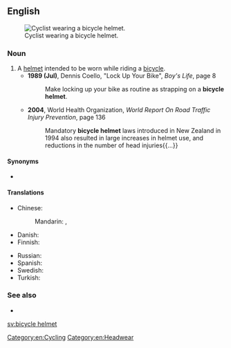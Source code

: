 ==English==
[[File:Thomas Frei at the Amstel Gold Race, Maastricht, Netherlands - 20080420.jpg|thumb|Cyclist wearing a bicycle helmet.]]

===Noun===
{{en-noun}}

# A [[helmet]] intended to be worn while riding a [[bicycle]].
#* '''1989 (Jul)''', Dennis Coello, "Lock Up Your Bike", ''Boy's Life'', page 8
#*: Make locking up your bike as routine as strapping on a '''bicycle helmet'''.
#* '''2004''', World Health Organization, ''World Report On Road Traffic Injury Prevention'', page 136
#*: Mandatory '''bicycle helmet''' laws introduced in New Zealand in 1994 also resulted in large increases in helmet use, and reductions in the number of head injuries{{...}}

====Synonyms====
* {{sense|helmet}} {{l|en|bike helmet}}

====Translations====
{{trans-top|helmet worn while riding a bicycle}}
* Chinese: 
*: Mandarin: {{t|cmn|[[自行車]][[頭盔]]|sc=Hani}}, {{t|cmn|[[自行车]][[头盔]]|tr=zìxíngchē tóukuī|sc=Hani}}
* Danish: {{t+|da|cykelhjelm|c}}
* Finnish: {{t+|fi|pyöräilykypärä}}
{{trans-mid}}
* Russian: {{t-needed|ru}}
* Spanish: {{t|es|casco de ciclismo|m}}
* Swedish: {{t+|sv|cykelhjälm|c}}
* Turkish: {{t|tr|bisiklet kaskı}}
{{trans-bottom}}

===See also===
* {{pedialite}}

[[Category:en:Cycling]]
[[Category:en:Headwear]]

[[sv:bicycle helmet]]